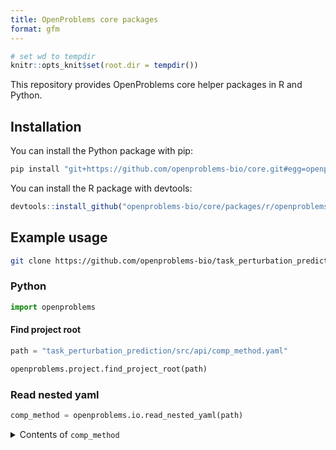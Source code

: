 ```yaml
---
title: OpenProblems core packages
format: gfm
---
```


```r
# set wd to tempdir
knitr::opts_knit$set(root.dir = tempdir())
```

This repository provides OpenProblems core helper packages in R and Python.

## Installation

You can install the Python package with pip:

```bash
pip install "git+https://github.com/openproblems-bio/core.git#egg=openproblems&subdirectory=packages/python/openproblems"
```

You can install the R package with devtools:

```r
devtools::install_github("openproblems-bio/core/packages/r/openproblems")
```

## Example usage

```bash
git clone https://github.com/openproblems-bio/task_perturbation_prediction.git
```

### Python

```python
import openproblems
```

#### Find project root

```python
path = "task_perturbation_prediction/src/api/comp_method.yaml"

openproblems.project.find_project_root(path)
```

### Read nested yaml

```python
comp_method = openproblems.io.read_nested_yaml(path)
```

<details><summary>Contents of `comp_method`</summary>

```yaml
```python
import yaml

print(yaml.dump(comp_method))
```
```

</details>

### Strip margin

```python
print(openproblems.utils.strip_margin("""
  |this_is:
  |  a_yaml: 'test'
  |"""))
```

### R

```r
library(openproblems)
```

#### Find project root

```r
path <- "task_perturbation_prediction/src/api/comp_method.yaml"

openproblems::find_project_root(path)
```

### Read nested yaml

```r
comp_method <- openproblems::read_nested_yaml(path)
```

<details><summary>Contents of `comp_method`</summary>

```yaml
```r
cat(yaml::as.yaml(comp_method))
```
```

</details>

### Strip margin

```r
cat(openproblems::strip_margin("
  |this_is:
  |  a_yaml: 'test'
  |"))
```
